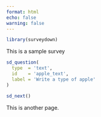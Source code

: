 ```yaml
---
format: html
echo: false
warning: false
---
```


```r
library(surveydown)
```
::: {.sd_page id=page_id}

This is a sample survey

```r
sd_question(
  type  = 'text',
  id    = 'apple_text',
  label = 'Write a type of apple'
)

sd_next()
```

:::

::: {.sd_page id=page_id_2}

This is another page.

:::